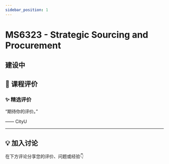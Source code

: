 ```yaml
---
sidebar_position: 1
---
```



# MS6323 - Strategic Sourcing and Procurement

## 建设中

## **💬 课程评价**

### ✨ **精选评价**
<div className={commentStyles.commentBox}>
    <p className={commentStyles.commentText}>
        “期待你的评价。”
    </p>
    <p className={commentStyles.commentAuthor}>—— CityU</p>
</div>

---

## **💡 加入讨论**

在下方评论分享您的评价、问题或经验👇
<Utterances />
